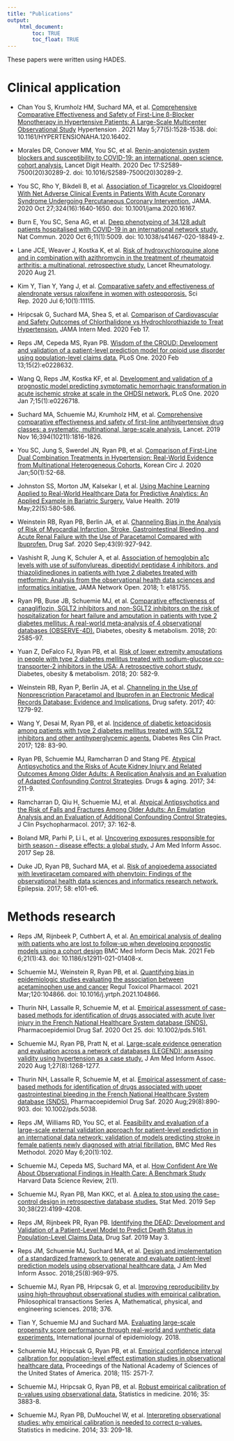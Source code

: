 ```yaml
---
title: "Publications"
output: 
    html_document:
        toc: TRUE
        toc_float: TRUE
---
```

These papers were written using HADES.

# Clinical application

- Chan You S, Krumholz HM, Suchard MA, et al. [Comprehensive Comparative Effectiveness and Safety of First-Line β-Blocker Monotherapy in Hypertensive Patients: A Large-Scale Multicenter Observational Study](https://doi.org/10.1161/hypertensionaha.120.16402) Hypertension
. 2021 May 5;77(5):1528-1538. doi: 10.1161/HYPERTENSIONAHA.120.16402.

- Morales DR, Conover MM, You SC, et al. [Renin-angiotensin system blockers and susceptibility to COVID-19: an international, open science, cohort analysis.](https://doi.org/10.1016/S2589-7500(20)30289-2) Lancet Digit Health. 2020 Dec 17:S2589-7500(20)30289-2. doi: 10.1016/S2589-7500(20)30289-2. 

- You SC, Rho Y, Bikdeli B, et al. [Association of Ticagrelor vs Clopidogrel With Net Adverse Clinical Events in Patients With Acute Coronary Syndrome Undergoing Percutaneous Coronary Intervention.](https://doi.org/10.1001/jama.2020.16167) JAMA. 2020 Oct 27;324(16):1640-1650. doi: 10.1001/jama.2020.16167.

- Burn E, You SC, Sena AG, et al. [Deep phenotyping of 34,128 adult patients hospitalised with COVID-19 in an international network study.](https://doi.org/10.1038/s41467-020-18849-z) Nat Commun. 2020 Oct 6;11(1):5009. doi: 10.1038/s41467-020-18849-z.

- Lane JCE, Weaver J, Kostka K, et al. [Risk of hydroxychloroquine alone and in combination with azithromycin in the treatment of rheumatoid arthritis: a multinational, retrospective study.](https://www.ncbi.nlm.nih.gov/pmc/articles/PMC7442425/) Lancet Rheumatology. 2020 Aug 21.

- Kim Y, Tian Y, Yang J, et al. [Comparative safety and effectiveness of alendronate versus raloxifene in women with osteoporosis.](https://www.ncbi.nlm.nih.gov/pmc/articles/PMC7338498/) Sci Rep. 2020 Jul 6;10(1):11115. 

- Hripcsak G, Suchard MA, Shea S, et al. [Comparison of Cardiovascular and Safety Outcomes of Chlorthalidone vs Hydrochlorothiazide to Treat Hypertension.](https://jamanetwork.com/journals/jamainternalmedicine/fullarticle/2760777) JAMA Intern Med. 2020 Feb 17.

- Reps JM, Cepeda MS, Ryan PB. [Wisdom of the CROUD:  Development and validation of a patient-level prediction model for opioid use disorder using population-level claims data.](http://dx.plos.org/10.1371/journal.pone.0228632) PLoS One. 2020 Feb 13;15(2):e0228632.

- Wang Q, Reps JM, Kostka KF, et al. [Development and validation of a prognostic model predicting symptomatic hemorrhagic transformation in acute ischemic stroke at scale in the OHDSI network.](http://dx.plos.org/10.1371/journal.pone.0226718) PLoS One. 2020 Jan 7;15(1):e0226718. 

- Suchard MA, Schuemie MJ, Krumholz HM, et al. [Comprehensive comparative effectiveness and safety of first-line antihypertensive drug classes: a systematic, multinational, large-scale analysis.](https://www.thelancet.com/journals/lancet/article/PIIS0140-6736(19)32317-7/fulltext) Lancet. 2019 Nov 16;394(10211):1816-1826.

- You SC, Jung S, Swerdel JN, Ryan PB, et al. [Comparison of First-Line Dual Combination Treatments in Hypertension: Real-World Evidence from Multinational Heterogeneous Cohorts.](https://e-kcj.org/DOIx.php?id=10.4070/kcj.2019.0173) Korean Circ J. 2020 Jan;50(1):52-68.

- Johnston SS, Morton JM, Kalsekar I, et al. [Using Machine Learning Applied to Real-World Healthcare Data for Predictive Analytics: An Applied Example in Bariatric Surgery.](https://www.sciencedirect.com/science/article/pii/S1098301519300737?via%3Dihub) Value Health. 2019 May;22(5):580-586. 

- Weinstein RB, Ryan PB, Berlin JA, et al. [Channeling Bias in the Analysis of Risk of Myocardial Infarction, Stroke, Gastrointestinal Bleeding, and Acute Renal Failure with the Use of Paracetamol Compared with Ibuprofen.](https://www.ncbi.nlm.nih.gov/pmc/articles/PMC7434801/) Drug Saf. 2020 Sep;43(9):927-942.

- Vashisht R, Jung K, Schuler A, et al. [Association of hemoglobin a1c levels with use of sulfonylureas, dipeptidyl peptidase 4 inhibitors, and thiazolidinediones in patients with type 2 diabetes treated with metformin: Analysis from the observational health data sciences and informatics initiative.](https://jamanetwork.com/journals/jamanetworkopen/fullarticle/2698083) JAMA Network Open. 2018; 1: e181755.

- Ryan PB, Buse JB, Schuemie MJ, et al. [Comparative effectiveness of canagliflozin, SGLT2 inhibitors and non-SGLT2 inhibitors on the risk of hospitalization for heart failure and amputation in patients with type 2 diabetes mellitus: A real-world meta-analysis of 4 observational databases (OBSERVE-4D).](https://onlinelibrary.wiley.com/doi/full/10.1111/dom.13424) Diabetes, obesity & metabolism. 2018; 20: 2585-97.

- Yuan Z, DeFalco FJ, Ryan PB, et al. [Risk of lower extremity amputations in people with type 2 diabetes mellitus treated with sodium-glucose co-transporter-2 inhibitors in the USA: A retrospective cohort study.](https://onlinelibrary.wiley.com/doi/full/10.1111/dom.13115) Diabetes, obesity & metabolism. 2018; 20: 582-9.

- Weinstein RB, Ryan P, Berlin JA, et al. [Channeling in the Use of Nonprescription Paracetamol and Ibuprofen in an Electronic Medical Records Database: Evidence and Implications.](https://rd.springer.com/article/10.1007/s40264-017-0581-7) Drug safety. 2017; 40: 1279-92.

- Wang Y, Desai M, Ryan PB, et al. [Incidence of diabetic ketoacidosis among patients with type 2 diabetes mellitus treated with SGLT2 inhibitors and other antihyperglycemic agents.](https://www.sciencedirect.com/science/article/pii/S0168822716318629) Diabetes Res Clin Pract. 2017; 128: 83-90.

- Ryan PB, Schuemie MJ, Ramcharran D and Stang PE. [Atypical Antipsychotics and the Risks of Acute Kidney Injury and Related Outcomes Among Older Adults: A Replication Analysis and an Evaluation of Adapted Confounding Control Strategies](https://rd.springer.com/article/10.1007%2Fs40266-016-0430-x). Drugs & aging. 2017; 34: 211-9.

- Ramcharran D, Qiu H, Schuemie MJ, et al. [Atypical Antipsychotics and the Risk of Falls and Fractures Among Older Adults: An Emulation Analysis and an Evaluation of Additional Confounding Control Strategies.](https://journals.lww.com/psychopharmacology/Abstract/2017/04000/Atypical_Antipsychotics_and_the_Risk_of_Falls_and.9.aspx) J Clin Psychopharmacol. 2017; 37: 162-8.

- Boland MR, Parhi P, Li L, et al. [Uncovering exposures responsible for birth season - disease effects: a global study.](https://academic.oup.com/jamia/article/25/3/275/4265709) J Am Med Inform Assoc. 2017 Sep 28.

- Duke JD, Ryan PB, Suchard MA, et al. [Risk of angioedema associated with levetiracetam compared with phenytoin: Findings of the observational health data sciences and informatics research network.](https://onlinelibrary.wiley.com/doi/full/10.1111/epi.13828) Epilepsia. 2017; 58: e101-e6.


# Methods research

- Reps JM, Rijnbeek P, Cuthbert A, et al. [An empirical analysis of dealing with patients who are lost to follow-up when developing prognostic models using a cohort design](https://doi.org/10.1186/s12911-021-01408-x) BMC Med Inform Decis Mak. 2021 Feb 6;21(1):43. doi: 10.1186/s12911-021-01408-x.

- Schuemie MJ, Weinstein R, Ryan PB, et al. [Quantifying bias in epidemiologic studies evaluating the association between acetaminophen use and cancer](https://doi.org/10.1016/j.yrtph.2021.104866) Regul Toxicol Pharmacol. 2021 Mar;120:104866. doi: 10.1016/j.yrtph.2021.104866.

- Thurin NH, Lassalle R, Schuemie M, et al. [Empirical assessment of case-based methods for identification of drugs associated with acute liver injury in the French National Healthcare System database (SNDS).](https://doi.org/10.1002/pds.5161) Pharmacoepidemiol Drug Saf. 2020 Oct 25. doi: 10.1002/pds.5161. 

- Schuemie MJ, Ryan PB, Pratt N, et al. [Large-scale evidence generation and evaluation across a network of databases (LEGEND): assessing validity using hypertension as a case study.](https://academic.oup.com/jamia/article/27/8/1268/5895564) J Am Med Inform Assoc. 2020 Aug 1;27(8):1268-1277.

- Thurin NH, Lassalle R, Schuemie M, et al. [Empirical assessment of case-based methods for identification of drugs associated with upper gastrointestinal bleeding in the French National Healthcare System database (SNDS).](https://doi.org/10.1002/pds.5038) Pharmacoepidemiol Drug Saf. 2020 Aug;29(8):890-903. doi: 10.1002/pds.5038.

- Reps JM, Williams RD, You SC, et al. [Feasibility and evaluation of a large-scale external validation approach for patient-level prediction in an international data network: validation of models predicting stroke in female patients newly diagnosed with atrial fibrillation.](https://www.ncbi.nlm.nih.gov/pmc/articles/PMC7201646/) BMC Med Res Methodol. 2020 May 6;20(1):102.

- Schuemie MJ, Cepeda MS, Suchard MA, et al. [How Confident Are We About Observational Findings in Health Care: A Benchmark Study](https://hdsr.mitpress.mit.edu/pub/fxz7kr65) Harvard Data Science Review, 2(1).

- Schuemie MJ, Ryan PB, Man KKC, et al. [A plea to stop using the case-control design in retrospective database studies.](https://www.ncbi.nlm.nih.gov/pmc/articles/PMC6771795/) Stat Med. 2019 Sep 30;38(22):4199-4208.

- Reps JM, Rijnbeek PR, Ryan PB. [Identifying the DEAD: Development and Validation of a Patient-Level Model to Predict Death Status in Population-Level Claims Data.](https://link.springer.com/article/10.1007%2Fs40264-019-00827-0) Drug Saf. 2019 May 3. 

- Reps JM, Schuemie MJ, Suchard MA, et al. [Design and implementation of a standardized framework to generate and evaluate patient-level prediction models using observational healthcare data.](https://academic.oup.com/jamia/article/25/8/969/4989437) J Am Med Inform Assoc. 2018;25(8):969-975.

- Schuemie MJ, Ryan PB, Hripcsak G, et al. [Improving reproducibility by using high-throughput observational studies with empirical calibration.](http://rsta.royalsocietypublishing.org/content/376/2128/20170356.long) Philosophical transactions Series A, Mathematical, physical, and engineering sciences. 2018; 376.

- Tian Y, Schuemie MJ and Suchard MA. [Evaluating large-scale propensity score performance through real-world and synthetic data experiments.](https://academic.oup.com/ije/advance-article-abstract/doi/10.1093/ije/dyy120/5043131) International journal of epidemiology. 2018.

- Schuemie MJ, Hripcsak G, Ryan PB, et al. [Empirical confidence interval calibration for population-level effect estimation studies in observational healthcare data.](http://www.pnas.org/content/115/11/2571.long) Proceedings of the National Academy of Sciences of the United States of America. 2018; 115: 2571-7.

- Schuemie MJ, Hripcsak G, Ryan PB, et al. [Robust empirical calibration of p-values using observational data.](https://onlinelibrary.wiley.com/doi/10.1002/sim.6977) Statistics in medicine. 2016; 35: 3883-8.

- Schuemie MJ, Ryan PB, DuMouchel W, et al. [Interpreting observational studies: why empirical calibration is needed to correct p-values.](https://onlinelibrary.wiley.com/doi/full/10.1002/sim.5925) Statistics in medicine. 2014; 33: 209-18.

